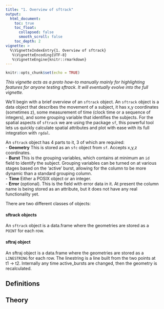 ```yaml
---
title: "1. Overview of sftrack"
output:
  html_document:
    toc: true
    toc_float:
      collapsed: false
      smooth_scroll: false
    toc_depth: 2
vignette: >
  %\VignetteIndexEntry{1. Overview of sftrack}
   %\VignetteEncoding{UTF-8}
   %\VignetteEngine{knitr::rmarkdown}
---
```


```r
knitr::opts_chunk$set(echo = TRUE)
```


*This vignette acts as a proto how-to manually mainly for highlighting features for anyone testing sftrack. It will eventually evolve into the full vignette.*

We'll begin with a brief overview of an `sftrack` object. An `sftrack` object is a data object that describes the movement of a subject, it has x,y coordinates (sometimes z), some measurement of time (clock time or a sequence of integers), and some grouping variable that identifies the subjects. For the spatial aspects of `sftrack` we are using the package `sf`, this powerful tool lets us quickly calculate spatial attributes and plot with ease with its full integration with `rgdal`. 

An `sftrack` object has 4 parts to it, 3 of which are required:  
 - **Geometry** This is stored as an `sfc` object from `sf`. Accepts x,y,z coordinates.  
 - **Burst** This is the grouping variables, which contains at minimum an `id` field to identify the subject. Grouping variables can be turned on at various stages based on the 'active' burst, allowing for the column to be more dynamic than a standard grouping column.  
 - **Time** Either a POSIX object or an integer.  
 - **Error** (optional). This is the field with error data in it. At present the column name is being stored as an attribute, but it does not have any real functionality yet.  

There are two different classes of objects:

#### sftrack objects
An `sftrack` object is a data.frame where the geometries are stored as a `POINT` for each row.

#### sftraj object
An sftraj object is a data.frame where the geometries are stored as a `LINESTRING` for each row. The linestring is a line built from the two points at t1 -> t2. Internally any time active_bursts are changed, then the geometry is recalculated.

## Definitions

## Theory
